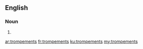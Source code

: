 ==English==

===Noun===
{{head|en}}

# {{plural of|trompement}}

[[ar:trompements]]
[[fr:trompements]]
[[ku:trompements]]
[[my:trompements]]